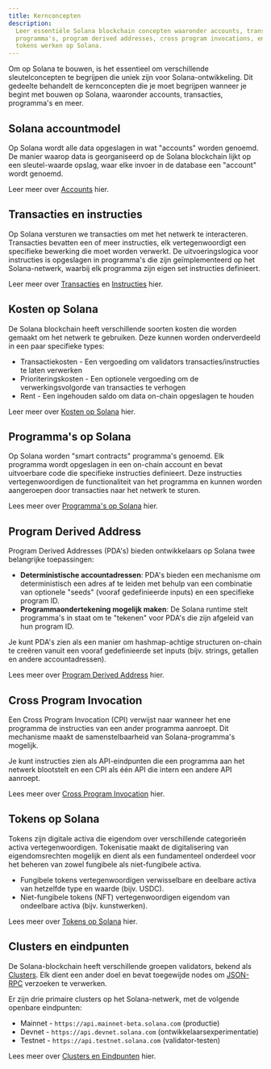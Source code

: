 ```yaml
---
title: Kernconcepten
description:
  Leer essentiële Solana blockchain concepten waaronder accounts, transacties,
  programma's, program derived addresses, cross program invocations, en hoe
  tokens werken op Solana.
---
```


Om op Solana te bouwen, is het essentieel om verschillende sleutelconcepten te
begrijpen die uniek zijn voor Solana-ontwikkeling. Dit gedeelte behandelt de
kernconcepten die je moet begrijpen wanneer je begint met bouwen op Solana,
waaronder accounts, transacties, programma's en meer.

## Solana accountmodel

Op Solana wordt alle data opgeslagen in wat "accounts" worden genoemd. De manier
waarop data is georganiseerd op de Solana blockchain lijkt op een sleutel-waarde
opslag, waar elke invoer in de database een "account" wordt genoemd.

Leer meer over [Accounts](/docs/core/accounts) hier.

## Transacties en instructies

Op Solana versturen we transacties om met het netwerk te interacteren.
Transacties bevatten een of meer instructies, elk vertegenwoordigt een
specifieke bewerking die moet worden verwerkt. De uitvoeringslogica voor
instructies is opgeslagen in programma's die zijn geïmplementeerd op het
Solana-netwerk, waarbij elk programma zijn eigen set instructies definieert.

Leer meer over [Transacties](/docs/core/transactions) en
[Instructies](/docs/core/transactions#instruction) hier.

## Kosten op Solana

De Solana blockchain heeft verschillende soorten kosten die worden gemaakt om
het netwerk te gebruiken. Deze kunnen worden onderverdeeld in een paar
specifieke types:

- Transactiekosten - Een vergoeding om validators transacties/instructies te
  laten verwerken
- Prioriteringskosten - Een optionele vergoeding om de verwerkingsvolgorde van
  transacties te verhogen
- Rent - Een ingehouden saldo om data on-chain opgeslagen te houden

Leer meer over [Kosten op Solana](/docs/core/fees) hier.

## Programma's op Solana

Op Solana worden "smart contracts" programma's genoemd. Elk programma wordt
opgeslagen in een on-chain account en bevat uitvoerbare code die specifieke
instructies definieert. Deze instructies vertegenwoordigen de functionaliteit
van het programma en kunnen worden aangeroepen door transacties naar het netwerk
te sturen.

Lees meer over [Programma's op Solana](/docs/core/programs) hier.

## Program Derived Address

Program Derived Addresses (PDA's) bieden ontwikkelaars op Solana twee
belangrijke toepassingen:

- **Deterministische accountadressen**: PDA's bieden een mechanisme om
  deterministisch een adres af te leiden met behulp van een combinatie van
  optionele "seeds" (vooraf gedefinieerde inputs) en een specifieke program ID.
- **Programmaondertekening mogelijk maken**: De Solana runtime stelt programma's
  in staat om te "tekenen" voor PDA's die zijn afgeleid van hun program ID.

Je kunt PDA's zien als een manier om hashmap-achtige structuren on-chain te
creëren vanuit een vooraf gedefinieerde set inputs (bijv. strings, getallen en
andere accountadressen).

Lees meer over [Program Derived Address](/docs/core/pda) hier.

## Cross Program Invocation

Een Cross Program Invocation (CPI) verwijst naar wanneer het ene programma de
instructies van een ander programma aanroept. Dit mechanisme maakt de
samenstelbaarheid van Solana-programma's mogelijk.

Je kunt instructies zien als API-eindpunten die een programma aan het netwerk
blootstelt en een CPI als één API die intern een andere API aanroept.

Lees meer over [Cross Program Invocation](/docs/core/cpi) hier.

## Tokens op Solana

Tokens zijn digitale activa die eigendom over verschillende categorieën activa
vertegenwoordigen. Tokenisatie maakt de digitalisering van eigendomsrechten
mogelijk en dient als een fundamenteel onderdeel voor het beheren van zowel
fungibele als niet-fungibele activa.

- Fungibele tokens vertegenwoordigen verwisselbare en deelbare activa van
  hetzelfde type en waarde (bijv. USDC).
- Niet-fungibele tokens (NFT) vertegenwoordigen eigendom van ondeelbare activa
  (bijv. kunstwerken).

Lees meer over [Tokens op Solana](/docs/core/tokens) hier.

## Clusters en eindpunten

De Solana-blockchain heeft verschillende groepen validators, bekend als
[Clusters](/docs/references/clusters). Elk dient een ander doel en bevat
toegewijde nodes om [JSON-RPC](/docs/rpc/) verzoeken te verwerken.

Er zijn drie primaire clusters op het Solana-netwerk, met de volgende openbare
eindpunten:

- Mainnet - `https://api.mainnet-beta.solana.com` (productie)
- Devnet - `https://api.devnet.solana.com` (ontwikkelaarsexperimentatie)
- Testnet - `https://api.testnet.solana.com` (validator-testen)

Lees meer over [Clusters en Eindpunten](/docs/references/clusters) hier.
